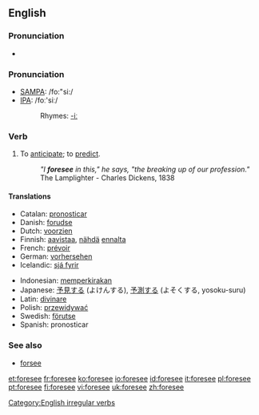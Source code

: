 ==English==

===Pronunciation===
*{{audio|en-us-foresee.ogg|Audio (US)}}

===Pronunciation===
*[[w:SAMPA|SAMPA]]: /fo:"si:/
*[[w:IPA|IPA]]: /foː'siː/
*:Rhymes: [[Rhymes:English:-iː|-iː]]

===Verb===
{{en-verb|foresees|foreseeing|foresaw|foreseen}}

# To [[anticipate]]; to [[predict]].
#:''"I '''foresee''' in this," he says, "the breaking up of our profession."'' The Lamplighter - Charles Dickens, 1838

====Translations====
{{trans-top|to anticipate}}
*Catalan: [[pronosticar]]
*Danish: [[forudse]]
*Dutch: [[voorzien]]
*Finnish: [[aavistaa]], [[nähdä]] [[ennalta]]
*French: [[prévoir]]
*German: [[vorhersehen]]
*Icelandic: [[sjá fyrir]]
{{trans-mid}}
*Indonesian: [[kira|memperkirakan]]
*Japanese: [[予見]]する (よけんする), [[予測]]する (よそくする, yosoku-suru)
*Latin: [[divinare]]
*Polish: [[przewidywać]]
*Swedish: [[förutse]]
*Spanish: pronosticar
{{trans-bottom}}

===See also===
*[[forsee]]

[[Category:English irregular verbs]]

[[et:foresee]]
[[fr:foresee]]
[[ko:foresee]]
[[io:foresee]]
[[id:foresee]]
[[it:foresee]]
[[pl:foresee]]
[[pt:foresee]]
[[fi:foresee]]
[[vi:foresee]]
[[uk:foresee]]
[[zh:foresee]]